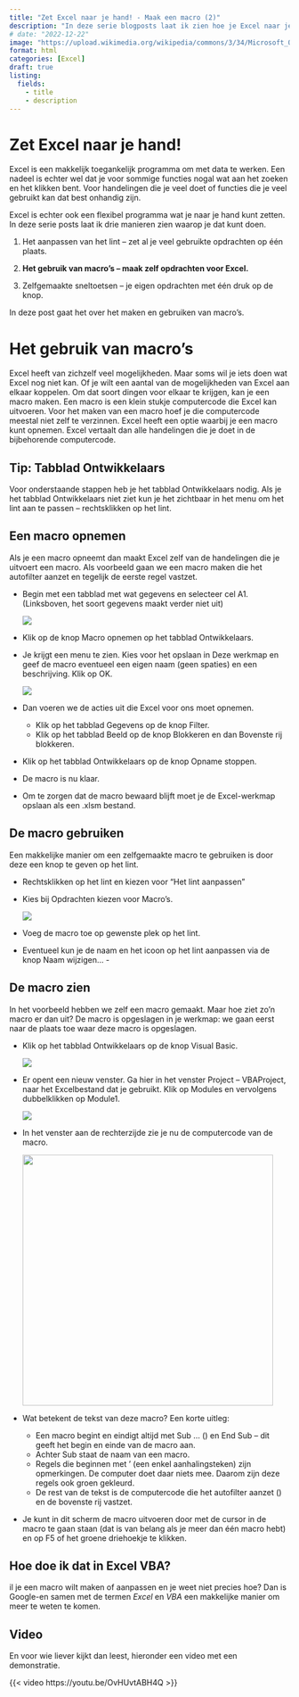 ```yaml
---
title: "Zet Excel naar je hand! - Maak een macro (2)"
description: "In deze serie blogposts laat ik zien hoe je Excel naar je hand kunt zetten."
# date: "2022-12-22"
image: "https://upload.wikimedia.org/wikipedia/commons/3/34/Microsoft_Office_Excel_%282019%E2%80%93present%29.svg"
format: html
categories: [Excel] 
draft: true
listing: 
  fields:
    - title
    - description
---
```


# Zet Excel naar je hand!

Excel is een makkelijk toegankelijk programma om met data te werken. Een nadeel is echter wel dat je voor sommige functies nogal wat aan het zoeken en het klikken bent. Voor handelingen die je veel doet of functies die je veel gebruikt kan dat best onhandig zijn.

Excel is echter ook een flexibel programma wat je naar je hand kunt zetten. In deze serie posts laat ik drie manieren zien waarop je dat kunt doen.

1.  Het aanpassen van het lint -- zet al je veel gebruikte opdrachten op één plaats.

2.  **Het gebruik van macro's -- maak zelf opdrachten voor Excel.**

3.  Zelfgemaakte sneltoetsen -- je eigen opdrachten met één druk op de knop.

In deze post gaat het over het maken en gebruiken van macro's.

# Het gebruik van macro's

Excel heeft van zichzelf veel mogelijkheden. Maar soms wil je iets doen wat Excel nog niet kan. Of je wilt een aantal van de mogelijkheden van Excel aan elkaar koppelen. Om dat soort dingen voor elkaar te krijgen, kan je een macro maken. Een macro is een klein stukje computercode die Excel kan uitvoeren. Voor het maken van een macro hoef je die computercode meestal niet zelf te verzinnen. Excel heeft een optie waarbij je een macro kunt opnemen. Excel vertaalt dan alle handelingen die je doet in de bijbehorende computercode.

::: callout-tip
## Tip: Tabblad Ontwikkelaars

Voor onderstaande stappen heb je het tabblad Ontwikkelaars nodig. Als je het tabblad Ontwikkelaars niet ziet kun je het zichtbaar in het menu om het lint aan te passen -- rechtsklikken op het lint.
:::

## Een macro opnemen

Als je een macro opneemt dan maakt Excel zelf van de handelingen die je uitvoert een macro. Als voorbeeld gaan we een macro maken die het autofilter aanzet en tegelijk de eerste regel vastzet.

-   Begin met een tabblad met wat gegevens en selecteer cel A1. (Linksboven, het soort gegevens maakt verder niet uit)

    ![](images/paste-58E8CB90.png){.column-margin}

-   Klik op de knop Macro opnemen op het tabblad Ontwikkelaars.

-   Je krijgt een menu te zien. Kies voor het opslaan in Deze werkmap en geef de macro eventueel een eigen naam (geen spaties) en een beschrijving. Klik op OK.

    ![](images/paste-49FBCF97.png){.column-margin}

-   Dan voeren we de acties uit die Excel voor ons moet opnemen.

    -   Klik op het tabblad Gegevens op de knop Filter.
    -   Klik op het tabblad Beeld op de knop Blokkeren en dan Bovenste rij blokkeren.

-   Klik op het tabblad Ontwikkelaars op de knop Opname stoppen.

-   De macro is nu klaar.

-   Om te zorgen dat de macro bewaard blijft moet je de Excel-werkmap opslaan als een .xlsm bestand.

## De macro gebruiken

Een makkelijke manier om een zelfgemaakte macro te gebruiken is door deze een knop te geven op het lint.

-   Rechtsklikken op het lint en kiezen voor "Het lint aanpassen"

-   Kies bij Opdrachten kiezen voor Macro's.

    ![](images/paste-C521A516.png){.column-margin}

-   Voeg de macro toe op gewenste plek op het lint.

-   Eventueel kun je de naam en het icoon op het lint aanpassen via de knop Naam wijzigen... -

## De macro zien

In het voorbeeld hebben we zelf een macro gemaakt. Maar hoe ziet zo'n macro er dan uit? De macro is opgeslagen in je werkmap: we gaan eerst naar de plaats toe waar deze macro is opgeslagen.

-   Klik op het tabblad Ontwikkelaars op de knop Visual Basic.

    ![](images/paste-408EAC49.png){.column-margin}

-   Er opent een nieuw venster. Ga hier in het venster Project -- VBAProject, naar het Excelbestand dat je gebruikt. Klik op Modules en vervolgens dubbelklikken op Module1.

    ![](images/paste-37BD910E.png){.column-margin}

-   In het venster aan de rechterzijde zie je nu de computercode van de macro.

    ![](images/paste-755EB828.png){width="450"}

-   Wat betekent de tekst van deze macro? Een korte uitleg:

    -   Een macro begint en eindigt altijd met Sub ... () en End Sub -- dit geeft het begin en einde van de macro aan.
    -   Achter Sub staat de naam van een macro.
    -   Regels die beginnen met ' (een enkel aanhalingsteken) zijn opmerkingen. De computer doet daar niets mee. Daarom zijn deze regels ook groen gekleurd.
    -   De rest van de tekst is de computercode die het autofilter aanzet () en de bovenste rij vastzet.

-   Je kunt in dit scherm de macro uitvoeren door met de cursor in de macro te gaan staan (dat is van belang als je meer dan één macro hebt) en op F5 of het groene driehoekje te klikken.

::: callout-tip
## Hoe doe ik dat in Excel VBA?

il je een macro wilt maken of aanpassen en je weet niet precies hoe? Dan is Google-en samen met de termen *Excel* en *VBA* een makkelijke manier om meer te weten te komen.
:::

## Video

En voor wie liever kijkt dan leest, hieronder een video met een demonstratie.

{{< video https://youtu.be/OvHUvtABH4Q >}}
